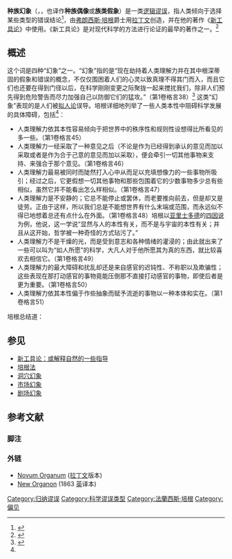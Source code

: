'''种族幻象'''（{{lang-la|Idola tribus}}，{{lang-en|Idols of the Tribe}}，也译作'''种族偶像'''或'''族类假象'''）是一类[[逻辑谬误|逻辑谬误]]，指人类倾向于选择某些类型的错误结论<ref>{{Cite book|title=西方哲学原著选读 上|last=|first=|publisher=商务印书馆|year=1981年6月|isbn=|location=|pages=|edition=第一版}}</ref>，由[[弗朗西斯·培根|弗朗西斯·培根]]爵士用[[拉丁文|拉丁文]]创造，并在他的著作《[[新工具论|新工具论]]》中使用。《新工具论》是对现代科学的方法进行论证的最早的著作之一。<ref>{{Cite book|title=西方哲学通史：从古希腊哲学到西方现代哲学|last=文聘元|first=|publisher=江西美术出版社|year=2019|isbn=9787548066156|location=|pages=}}</ref>

== 概述 ==
这个词是四种“幻象”之一。“幻象”指的是“现在劫持着人类理解力并在其中根深蒂固的假象和错误的概念，不仅仅围困着人们的心灵以致真理不得其门而入，而且它们也还要在得到门径以后，在科学刚刚变更之际聚拢一起来搅扰我们，除非人们预先得到危险警告而尽力加强自己以防御它们的猛攻。”（第1卷格言38）<ref name="book">{{Cite book|chapter=|url=https://books.google.com.tw/books?id=UyAnAQAACAAJ&dq=9787100023832&hl=zh-CN&sa=X&ved=2ahUKEwjbuI3-zZrrAhXSfXAKHYbgC08Q6AEwAHoECAAQAQ|publisher=商务印书馆|date=1984|isbn=978-7-100-02383-2|language=zh|last=培根|title=新工具|first=弗兰西斯|year=|location=|pages=}}</ref>
{{Cquote|text=族类假象植基于人性本身中，也即植基于人这一族或这一类中。如果断言人的感官是事物的量尺，这是一句荒谬的话。正相反，不论感官或是心灵的一切觉知总是依个人的量尺而不是依宇宙的量尺。<ref name="book"/>|source=第1卷格言41}}
这类“幻象”表现的是人们被[[拟人论|拟人论]]误导。培根详细地列举了一些人类本性中阻碍科学发展的具体障碍，包括<ref name="book"/>：

* 人类理解力依其本性容易倾向于把世界中的秩序性和规则性设想得比所看见的多一些。（第1卷格言45）
* 人类理解力一经采取了一种意见之后（不论是作为已经得到承认的意见而加以采取或者是作为合于己意的意见而加以采取），便会牵引一切其他事物来支持、来强合于那个意见。（第1卷格言46）
* 人类理解力最易被同时而陡然打入心中从而足以充填想像力的一些事物所吸引；经过之后，它更假想一切其他事物和那些包围着它的少数事物多少总有些相似，虽然它并不能看出怎么样相似。（第1卷格言47）
* 人类理解力是不安静的；它总不能停止或罢休，而老要推向前去，但是却又是徒劳。正由于这样，所以我们总是不能想世界有什么末端或范围，而永远似不得已地想着总还有点什么在外面。（第1卷格言48）培根以[[亚里士多德|亚里士多德]]的[[四因说|四因说]]为例，他说，这一学说“显然与人的本性有关，而不是与宇宙的本性有关；并且从这开始，哲学被一种奇怪的方式玷污了。”
* 人类理解力不是干燥的光，而是受到意志和各种情绪的灌浸的；由此就出来了一些可以叫为“如人所愿”的科学，大凡人对于他所愿其为真的东西，就比较喜欢去相信它。（第1卷格言49）
* 人类理解力的最大障碍和扰乱却还是来自感官的迟钝性、不称职以及欺骗性；这些表现在那打动感官的事物竟能压倒那不直接打动感官的事物，即使后者是更为重要。（第1卷格言50）
* 人类理解力依其本性偏于作些抽象而赋予流逝的事物以一种本体和实在。（第1卷格言51）

培根总结道：
{{cquote|text=它们或者起于人类元精本质的齐一性，或起于它的成见性，或起于它的狭窄性，或起于它的不能停止的运动，或起于情感的注入，或起于感官的不称职，或起于感受的样式。<ref name="book"/>|source=第1卷格言52}}

== 参见 ==

* [[新工具论：或解释自然的一些指导|新工具论：或解释自然的一些指导]]
* [[培根法|培根法]]
* [[洞穴幻象|洞穴幻象]]
* [[市场幻象|市场幻象]]
* [[剧场幻象|剧场幻象]]

== 参考文献 ==
{{commonscat|Novum Organum}}
=== 脚注 ===
<references />
=== 外链 ===
*[http://www.thelatinlibrary.com/bacon.html Novum Organum] {{Wayback|url=http://www.thelatinlibrary.com/bacon.html |date=20191228150404 }} ([[拉丁文|拉丁文]]版本)
*[http://www.constitution.org/bacon/nov_org.htm New Organon] {{Wayback|url=http://www.constitution.org/bacon/nov_org.htm |date=20101215125721 }} (1863 [[英文|英]]译本)

{{弗兰西斯·培根}}

[[Category:归纳谬误|Category:归纳谬误]]
[[Category:科学谬误类型|Category:科学谬误类型]]
[[Category:法蘭西斯·培根|Category:法蘭西斯·培根]]
[[Category:偏见|Category:偏见]]